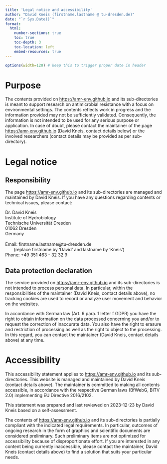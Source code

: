 ```yaml
---
title: 'Legal notice and accessibility'
author: "David Kneis (firstname.lastname @ tu-dresden.de)"
date: "`r Sys.Date()`"
format:
  html:
    number-sections: true
    toc: true
    toc-depth: 3
    toc-location: left
    embed-resources: true    
---
```


```r
options(width=120) # keep this to trigger proper date in header
```

# Purpose

The contents provided on <https://amr-env.github.io> and its sub-directories
is meant to support research on antimicrobial resistance with a focus on
environmental settings. The contents reflects work in progress and the
information provided may not be sufficiently validated. Consequently, the
information is not intended to be used for any serious purpose or
application. In case of doubt, please contact the maintainer of the page
<https://amr-env.github.io> (David Kneis, contact details below) or the involved
researchers (contact details may be provided as per sub-directory).

# Legal notice

## Responsibility

The page <https://amr-env.github.io> and its sub-directories are
managed and maintained by David Kneis. If you have any questions
regarding contents or technical issues, please contact:

| Dr. David Kneis
| Institute of Hydrobiology
| Technische Universität Dresden
| 01062 Dresden
| Germany
| 
| Email: firstname.lastname@tu-dresden.de
|        (replace firstname by 'David' and lastname by 'Kneis')
| Phone: +49 351 463 - 32 32 9

## Data protection declaration

The service provided on <https://amr-env.github.io> and
its sub-directories is not intended to process personal data. In
particular, within the responsibilities of the maintainer (David Kneis,
contact details above), no tracking cookies are used to record or
analyze user movement and behavior on the websites. 

In accordance with German law (Art. 6 para. 1 letter f GDPR) you have
the right to obtain information on the data processed concerning you
and/or to request the correction of inaccurate data. You also have the
right to erasure and restriction of processing as well as the right to
object to the processing. In this regard, you can contact the maintainer
(David Kneis, contact details above) at any time.

# Accessibility

This accessibility statement applies to <https://amr-env.github.io> and
its sub-directories. This website is managed and maintained by 
David Kneis (contact details above). The maintainer is committed to
making all contents accessible, in accordance with the respective
German laws (BfWebG, BITV 2.0) implementing EU Directive 2016/2102.

This statement was prepared and last reviewed on 2023-12-23 by David
Kneis based on a self-assessment.

The contents of <https://amr-env.github.io> and
its sub-directories is partially compliant with the indicated legal
requirements. In particular, outcomes of ongoing research in the form
of graphics and scientific documents are considered preliminary. Such
preliminary items are not optimized for accessibility because of
disproportionate effort. If you are interested in any content being
currently inaccessible, please contact the maintainer, David Kneis 
(contact details above) to find a solution that suits your particular
needs.
